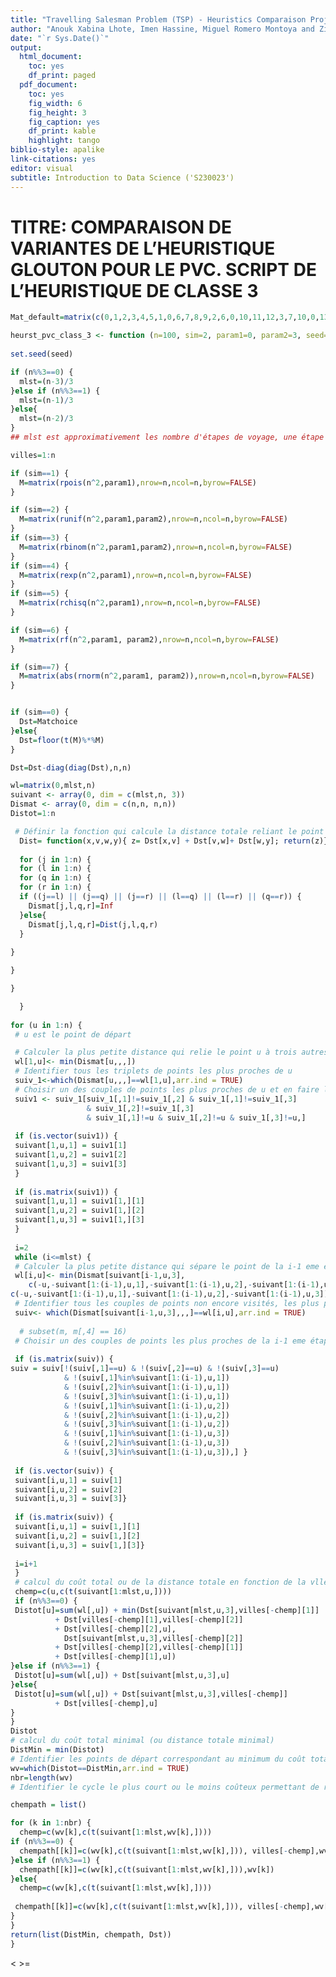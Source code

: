 ```yaml
---
title: "Travelling Salesman Problem (TSP) - Heuristics Comparaison Project"
author: "Anouk Xabina Lhote, Imen Hassine, Miguel Romero Montoya and Zildete Landim Crausaz"
date: "`r Sys.Date()`"
output:
  html_document:
    toc: yes
    df_print: paged
  pdf_document:
    toc: yes
    fig_width: 6
    fig_height: 3
    fig_caption: yes
    df_print: kable
    highlight: tango
biblio-style: apalike
link-citations: yes
editor: visual
subtitle: Introduction to Data Science ('S230023')
---
```



# TITRE: COMPARAISON DE VARIANTES DE L'HEURISTIQUE GLOUTON POUR LE PVC. SCRIPT DE L'HEURISTIQUE DE CLASSE 3

```r
Mat_default=matrix(c(0,1,2,3,4,5,1,0,6,7,8,9,2,6,0,10,11,12,3,7,10,0,13,14,4,8,11,13,0,15,5,9,12,14,15,0),nrow=6, ncol=6, byrow = TRUE)

heurst_pvc_class_3 <- function (n=100, sim=2, param1=0, param2=3, seed=1240, Matchoice=Mat_default){
  
set.seed(seed)

if (n%%3==0) {
  mlst=(n-3)/3
}else if (n%%3==1) {
  mlst=(n-1)/3
}else{
  mlst=(n-2)/3
}
## mlst est approximativement les nombre d'étapes de voyage, une étape étant un parcours sur trois villes.

villes=1:n

if (sim==1) {
  M=matrix(rpois(n^2,param1),nrow=n,ncol=n,byrow=FALSE)
}

if (sim==2) {
  M=matrix(runif(n^2,param1,param2),nrow=n,ncol=n,byrow=FALSE)
}
if (sim==3) {
  M=matrix(rbinom(n^2,param1,param2),nrow=n,ncol=n,byrow=FALSE)
}
if (sim==4) {
  M=matrix(rexp(n^2,param1),nrow=n,ncol=n,byrow=FALSE)
}
if (sim==5) {
  M=matrix(rchisq(n^2,param1),nrow=n,ncol=n,byrow=FALSE)
}

if (sim==6) {
  M=matrix(rf(n^2,param1, param2),nrow=n,ncol=n,byrow=FALSE)
}

if (sim==7) {
  M=matrix(abs(rnorm(n^2,param1, param2)),nrow=n,ncol=n,byrow=FALSE)
}


if (sim==0) {
  Dst=Matchoice
}else{
  Dst=floor(t(M)%*%M)
}

Dst=Dst-diag(diag(Dst),n,n)

wl=matrix(0,mlst,n)
suivant <- array(0, dim = c(mlst,n, 3))
Dismat <- array(0, dim = c(n,n, n,n))
Distot=1:n

 # Définir la fonction qui calcule la distance totale reliant le point u à deux autres points v et w
  Dist= function(x,v,w,y){ z= Dst[x,v] + Dst[v,w]+ Dst[w,y]; return(z)}
  
  for (j in 1:n) {
  for (l in 1:n) {
  for (q in 1:n) {
  for (r in 1:n) {
  if ((j==l) || (j==q) || (j==r) || (l==q) || (l==r) || (q==r)) {
    Dismat[j,l,q,r]=Inf
  }else{
    Dismat[j,l,q,r]=Dist(j,l,q,r)
  }
 
}

}

}

  }
  
for (u in 1:n) {
 # u est le point de départ

 # Calculer la plus petite distance qui relie le point u à trois autres points à visiter
 wl[1,u]<- min(Dismat[u,,,])
 # Identifier tous les triplets de points les plus proches de u
 suiv_1<-which(Dismat[u,,,]==wl[1,u],arr.ind = TRUE)
 # Choisir un des couples de points les plus proches de u et en faire les étape 1 et 2 du voyage
 suiv1 <- suiv_1[suiv_1[,1]!=suiv_1[,2] & suiv_1[,1]!=suiv_1[,3]
                 & suiv_1[,2]!=suiv_1[,3]
                 & suiv_1[,1]!=u & suiv_1[,2]!=u & suiv_1[,3]!=u,]
 
 if (is.vector(suiv1)) {
 suivant[1,u,1] = suiv1[1]
 suivant[1,u,2] = suiv1[2]
 suivant[1,u,3] = suiv1[3]
 }
 
 if (is.matrix(suiv1)) {
 suivant[1,u,1] = suiv1[1,][1]
 suivant[1,u,2] = suiv1[1,][2]
 suivant[1,u,3] = suiv1[1,][3]
 }
 
 i=2
 while (i<=mlst) {
 # Calculer la plus petite distance qui sépare le point de la i-1 eme étape des autres points non encore visités
 wl[i,u]<- min(Dismat[suivant[i-1,u,3],
    c(-u,-suivant[1:(i-1),u,1],-suivant[1:(i-1),u,2],-suivant[1:(i-1),u,3]), c(-u,-suivant[1:(i-1),u,1],-suivant[1:(i-1),u,2],-suivant[1:(i-1),u,3]),
c(-u,-suivant[1:(i-1),u,1],-suivant[1:(i-1),u,2],-suivant[1:(i-1),u,3]) ])
 # Identifier tous les couples de points non encore visités, les plus proches du second point de la i-1 eme étape
 suiv<- which(Dismat[suivant[i-1,u,3],,,]==wl[i,u],arr.ind = TRUE)
 
  # subset(m, m[,4] == 16)
 # Choisir un des couples de points les plus proches de la i-1 eme étape et en faire l'étape i
 
 if (is.matrix(suiv)) {
suiv = suiv[!(suiv[,1]==u) & !(suiv[,2]==u) & !(suiv[,3]==u)
            & !(suiv[,1]%in%suivant[1:(i-1),u,1])
            & !(suiv[,2]%in%suivant[1:(i-1),u,1])
            & !(suiv[,3]%in%suivant[1:(i-1),u,1])
            & !(suiv[,1]%in%suivant[1:(i-1),u,2])
            & !(suiv[,2]%in%suivant[1:(i-1),u,2])
            & !(suiv[,3]%in%suivant[1:(i-1),u,2])
            & !(suiv[,1]%in%suivant[1:(i-1),u,3])
            & !(suiv[,2]%in%suivant[1:(i-1),u,3])
            & !(suiv[,3]%in%suivant[1:(i-1),u,3]),] }
 
 if (is.vector(suiv)) {
 suivant[i,u,1] = suiv[1]
 suivant[i,u,2] = suiv[2]
 suivant[i,u,3] = suiv[3]}
 
 if (is.matrix(suiv)) {
 suivant[i,u,1] = suiv[1,][1]
 suivant[i,u,2] = suiv[1,][2]
 suivant[i,u,3] = suiv[1,][3]}
 
 i=i+1
 }
 # calcul du coût total ou de la distance totale en fonction de la vlle de départ
 chemp=c(u,c(t(suivant[1:mlst,u,])))
 if (n%%3==0) {
 Distot[u]=sum(wl[,u]) + min(Dst[suivant[mlst,u,3],villes[-chemp][1]]
          + Dst[villes[-chemp][1],villes[-chemp][2]]
          + Dst[villes[-chemp][2],u],
            Dst[suivant[mlst,u,3],villes[-chemp][2]]
          + Dst[villes[-chemp][2],villes[-chemp][1]]
          + Dst[villes[-chemp][1],u])
}else if (n%%3==1) {
 Distot[u]=sum(wl[,u]) + Dst[suivant[mlst,u,3],u]
}else{
 Distot[u]=sum(wl[,u]) + Dst[suivant[mlst,u,3],villes[-chemp]]
          + Dst[villes[-chemp],u]
}
}
Distot
# calcul du coût total minimal (ou distance totale minimal)
DistMin = min(Distot)
# Identifier les points de départ correspondant au minimum du coût total
wv=which(Distot==DistMin,arr.ind = TRUE)
nbr=length(wv)
# Identifier le cycle le plus court ou le moins coûteux permettant de relier le n points considérés

chempath = list()

for (k in 1:nbr) {
  chemp=c(wv[k],c(t(suivant[1:mlst,wv[k],])))
if (n%%3==0) {
  chempath[[k]]=c(wv[k],c(t(suivant[1:mlst,wv[k],])), villes[-chemp],wv[k])
}else if (n%%3==1) {
  chempath[[k]]=c(wv[k],c(t(suivant[1:mlst,wv[k],])),wv[k])
}else{
  chemp=c(wv[k],c(t(suivant[1:mlst,wv[k],])))
   
 chempath[[k]]=c(wv[k],c(t(suivant[1:mlst,wv[k],])), villes[-chemp],wv[k])
}
}
return(list(DistMin, chempath, Dst))
}
```


<
>=